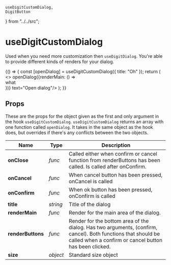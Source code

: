     useDigitCustomDialog,
    DigitButton
} from "../../src";

# useDigitCustomDialog

Used when you need more customization then `useDigitDialog`. You're able to provide different kinds of renders for your dialog. 

<Meta title="Dialog/useDigitCustomDialog"/>

<Preview>
    <Story name="dialog">
        {() => {
            const [openDialog] = useDigitCustomDialog({
                title: "Oh"
            });
            return (
                <>
                    <DigitButton raised primary onClick={() => openDialog({renderMain: () => <div style={{backgroundColor: "red", width: "50px", height: "50px"}}>what</div>})} text="Open dialog"/>
                </>
            );
        }}
    </Story>
</Preview>

## Props

These are the props for the object given as the first and only argument in the hook `useDigitCustomDialog`. `useDigitCustomDialog` returns an array with one function called `openDialog`. It takes in the same object as the hook does, but overrides if there's any conflicts between the two objects.

| **Name**          	| **Type** 	| **Description**                                                                                                                                                        	|
|-------------------	|----------	|------------------------------------------------------------------------------------------------------------------------------------------------------------------------	|
| **onClose**       	| *func*   	| Called either when confirm or cancel function from renderButtons has been called. Is called after onConfirm.                                                           	|
| **onCancel**      	| *func*   	| When cancel button has been pressed, onCancel is called                                                                                                                	|
| **onConfirm**     	| *func*   	| When ok button has been pressed, onConfirm is called                                                                                                                   	|
| **title**         	| *string* 	| Title of the dialog                                                                                                                                                    	|
| **renderMain**    	| *func*   	| Render for the main area of the dialog.                                                                                                                                	|
| **renderButtons** 	| *func*   	| Render for the bottom area of the dialog. Has two arguments, (confirm, cancel). Both functions that should be called when a confirm or cancel button has been clicked. 	|
| **size**          	| *object* 	| Standard size object                                                                                                                                                   	|